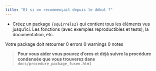 ```yaml
---
title: "Et si on recommençait depuis le début ?"
---
```


- Créez un package `{squirrels2}` qui contient tous les éléments vus jusqu’ici. Les fonctions (avec exemples reproductibles et tests), la documentation, etc.

::: {.callout-note collapse="false"}

Votre package doit retourner 0 errors 0 warnings 0 notes

:::

> **Pour vous aider vous pouvez d’ores et déjà suivre la procédure condensée que vous trouverez dans** `docs/procedure_package_fusen.html`
